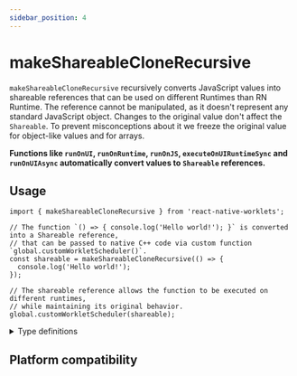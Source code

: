 ```yaml
---
sidebar_position: 4
---
```


# makeShareableCloneRecursive

<DeprecatedBanner text="⚠️ This function is deprecated and will be removed in the next major release. Use createSerializable instead." />

`makeShareableCloneRecursive` recursively converts JavaScript values into shareable references that can be used on different Runtimes than RN Runtime.
The reference cannot be manipulated, as it doesn't represent any standard JavaScript object. Changes to the original value don't affect the `Shareable`. 
To prevent misconceptions about it we freeze the original value for object-like values and for arrays.

**Functions like `runOnUI`, `runOnRuntime`, `runOnJS`, `executeOnUIRuntimeSync` and `runOnUIAsync` automatically convert values to `Shareable` references.**

## Usage

```tsx
import { makeShareableCloneRecursive } from 'react-native-worklets';

// The function `() => { console.log('Hello world!'); }` is converted into a Shareable reference,
// that can be passed to native C++ code via custom function `global.customWorkletScheduler()`.
const shareable = makeShareableCloneRecursive(() => {
  console.log('Hello world!');
});

// The shareable reference allows the function to be executed on different runtimes,
// while maintaining its original behavior.
global.customWorkletScheduler(shareable);
```

<details>
<summary>Type definitions</summary>

```typescript
type ShareableRef<T = unknown> = {
  __hostObjectShareableJSRef: T;
};


function makeShareableCloneRecursive<T>(value: T): ShareableRef<T> {
  return value as ShareableRef<T>;
}
```

</details>

## Platform compatibility

<PlatformCompatibility android ios web />